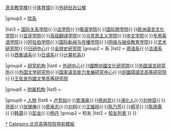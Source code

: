 {{Navbox
|name = 北京外国语大学
|title = [[北京外国语大学]]
|state = collapsed
|image  =  
|above = '''[[校长]]'''：[[杨丹 (1970年)|杨丹]]　'''[[党委书记]]'''：[[王定华]]

|group1 = [[北京外国语大学#历史|沿革]]
|list1 = [[抗日军政大学#三分校|抗日军政大学三分校]]{{to}}[[延安军事学院]]{{to}}[[延安外国语学校]]{{to}}[[华北联合大学|华北联合大学二部]]{{to}}[[华北大学#二部|华北大学二部]]{{to}}[[北平外国语学校]]{{to}}[[北京外国语学院]]{{to}}[[北京外国语大学]]

|group2 = [[北京外国语大学#校内环境|建筑]]
|list2 = [[主楼]]{{·}}[[逸夫楼#北京|逸夫教学楼]]{{·}}[[北京外国语大学#组织机构|体育馆]]{{·}}[[外语教学与研究出版社|外研社办公楼]]

|group3 = [[北京外国语大学院系|院系]]

|list3 = {{Navbox subgroup
|group1 = 院
|list1 = [[北京外国语大学英语学院|英语学院]]{{·}}[[北京外国语大学国际关系学院|国际关系学院]]{{·}}[[北京外国语大学法学院|法学院]]{{·}}[[北京外国语大学俄语学院|俄语学院]]{{·}}[[北京外国语大学国际商学院|国际商学院]]{{·}}[[北京外国语大学欧洲语言文化学院|欧洲语言文化学院]]{{·}}[[北京外国语大学亚非语言文化学院学院|亚非学院]]{{·}}[[北京外国语大学高级翻译学院|高级翻译学院]]{{·}}[[北京外国语大学马克思主义学院|马克思主义学院]]{{·}}[[北京外国语大学中国语言文学学院|中文学院]]{{·}}[[北京外国语大学专用英语学院|专用英语学院]]{{·}}[[北京外国语大学阿拉伯学院|阿拉伯学院]]{{·}}[[北京外国语大学国际新闻与传播学院|国际新闻与传播学院]]{{·}}[[北京外国语大学网络与继续教育学院|网络与继续教育学院]]{{·}}[[北京外国语大学艺术研究院|艺术研究院]]{{·}}[[北京日本学研究中心|日研中心]]{{·}}[[北京外国语大学全球史研究院|全球史研究院]]
|group2 = 系
|list2 = [[北京外国语大学德语系|德语系]]{{·}}[[北京外国语大学法语系|法语系]]{{·}}[[北京外国语大学西班牙语葡萄牙语系|西葡语系]]{{·}}[[北京外国语大学日语系|日语系]]{{·}}[[北京外国语大学计算机系|计算机系]]}}

|group4 = [[北京外国语大学#研究机构|研究机构]]
|list4 = [[中國外語教育研究中心|外研中心]]{{·}}[[北京外国语大学國際中國文化研究院|國際中國文化研究院]]{{·}}[[北京外国语大学外國語言研究所|外国语言研究所]]{{·}}[[北京外国语大学外國文学研究所|外国文学研究所]]{{·}}[[国家语言语言能力发展研究中心|国家语言能力发展研究中心]]{{·}}[[北京外国语大学許國璋語言高等研究院|許國璋語言高等研究院]]{{·}}[[北京外国语大学王佐良外國文學高等研究院|王佐良外國文學高等研究院]]

|group5 = [[北京外国语大学#附属单位|附属机构]]
|list5 = {{Navbox subgroup
|group1 = 附属学校
|list1 = [[北外附属外国语学校]]
|group2 = 出版社
|list2 = [[外语教学与研究出版社]]（[[北京外语音像出版社]]）
}}

|group6 = [[北京外国语大学#知名人物|人物]]
|list6 = {{Navbox subgroup
|group1 = [[北京外国语大学#历任校长|历任校长]]
|list1 = [[常乾坤]]{{·}}[[卢竞如]]{{·}}[[曾涌泉]]{{·}}[[杨尚昆]]{{·}}[[浦化人]]{{·}}[[刘仲容]]{{·}}[[师哲]]{{·}}[[张锡俦]]{{·}}[[廖承志]]{{·}}[[刘柯]]{{·}}[[王福祥]]{{·}}[[陈乃芳]]{{·}}[[郝平 (官员)|郝平]]{{·}}[[陈雨露]]{{·}}[[韩震]]{{·}}[[彭龙]]{{·}}[[杨丹 (1970年)|杨丹]]
|group2 = 校友
|list2 = [[北京外国语大学校友列表|校友列表]]
}}
}}<noinclude>
[[Category:北京外国语大学|*]]
[[Category:北京高等院校导航模板]]
</noinclude>